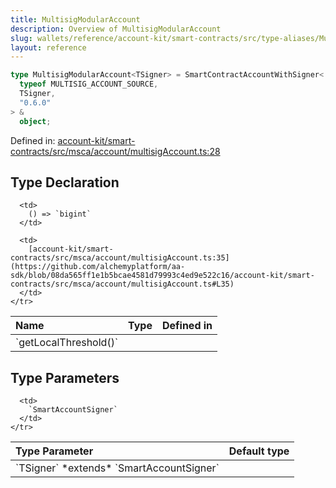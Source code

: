 ```yaml
---
title: MultisigModularAccount
description: Overview of MultisigModularAccount
slug: wallets/reference/account-kit/smart-contracts/src/type-aliases/MultisigModularAccount
layout: reference
---
```


```ts
type MultisigModularAccount<TSigner> = SmartContractAccountWithSigner<
  typeof MULTISIG_ACCOUNT_SOURCE,
  TSigner,
  "0.6.0"
> &
  object;
```

Defined in: [account-kit/smart-contracts/src/msca/account/multisigAccount.ts:28](https://github.com/alchemyplatform/aa-sdk/blob/08da565ff1e1b5bcae4581d79993c4ed9e522c16/account-kit/smart-contracts/src/msca/account/multisigAccount.ts#L28)

## Type Declaration

<table>
  <thead>
    <tr>
      <th align="left">Name</th>
      <th align="left">Type</th>
      <th align="left">Defined in</th>
    </tr>
  </thead>

  <tbody>
    <tr>
      <td>
        `getLocalThreshold()`
      </td>

      <td>
        () => `bigint`
      </td>

      <td>
        [account-kit/smart-contracts/src/msca/account/multisigAccount.ts:35](https://github.com/alchemyplatform/aa-sdk/blob/08da565ff1e1b5bcae4581d79993c4ed9e522c16/account-kit/smart-contracts/src/msca/account/multisigAccount.ts#L35)
      </td>
    </tr>

  </tbody>
</table>

## Type Parameters

<table>
  <thead>
    <tr>
      <th align="left">Type Parameter</th>
      <th align="left">Default type</th>
    </tr>
  </thead>

  <tbody>
    <tr>
      <td>
        `TSigner` *extends* `SmartAccountSigner`
      </td>

      <td>
        `SmartAccountSigner`
      </td>
    </tr>

  </tbody>
</table>
